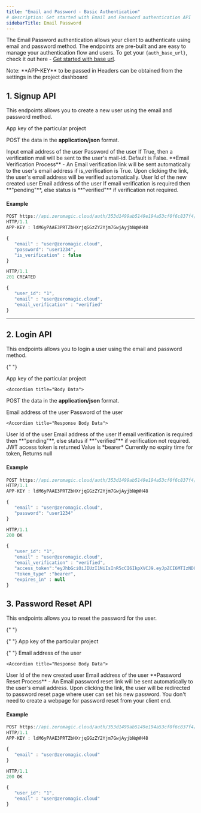 ```yaml
---
title: "Email and Password - Basic Authentication"
# description: Get started with Email and Password authentication API
sidebarTitle: Email Password
---
```


The Email Password authentication allows your client to authenticate using email and password method. The endpoints are pre-built and are easy to manage your authentication flow and users. To get your `{auth_base_url}`, check it out here - [Get started with base url](/authentication/api/generalinfo#get-started-with-base-url).

<Info>
  Note: **APP-KEY** to be passed in Headers can be obtained from the settings in
  the project dashboard
</Info>

## 1. Signup API

This endpoints allows you to create a new user using the email and password method.

<Accordion title="Endpoint" defaultOpen="true">
  <ParamField path="POST" type="{auth_base_url}/email-password-signup" />
</Accordion>

<Accordion title="Header">
  <ParamField query="APP-KEY" type="string" required>
    App key of the particular project
  </ParamField>
</Accordion>

  <Accordion title="Body Data" >

POST the data in the **application/json** format.

<ParamField body="email" type="string" required>
  Input email address of the user
</ParamField>

<ParamField body="password" type="string" required>
  Password of the user
</ParamField>

<ParamField body="is_verification" type="bool">
  If True, then a verification mail will be sent to the user's mail-id. Default
  is False.
</ParamField>

<Note>
**Email Verification Process** - An Email verification link will be sent automatically to the user's email address if is_verification is True. Upon clicking the link, the user's email address will be verified automatically.
</Note>
  
  </Accordion>

  <Accordion title="Response Body Data">
 <ResponseField name="user_id" type="string">
  User Id of the new created user 
</ResponseField>

<ResponseField name="email" type="string">
  Email address of the user
</ResponseField>

<ResponseField name="email_verification" type="string">
  If email verification is required then **"pending"**, else status is **"verified"** if verification not required.
</ResponseField>
 
  </Accordion>

#### Example

```jsx Request
POST https://api.zeromagic.cloud/auth/353d1499ab5149e194a53cf0f6c837f4/development/email-password-signup
HTTP/1.1
APP-KEY : ldM6yPAAE3PRTZbHXrjqGGzZY2Yjm7GwjAyjbNqWH48

{
   "email" : "user@zeromagic.cloud",
   "password": "user1234",
   "is_verification" : false
}
```

```jsx Response
HTTP/1.1
201 CREATED

{
   "user_id": "1",
   "email" : "user@zeromagic.cloud",
   "email_verification" : "verified"
}
```

---

## 2. Login API

This endpoints allows you to login a user using the email and password method.

{" "}
<Accordion title="Endpoint">
  <ParamField path="POST" type="{auth_base_url}/email-password-login" />
</Accordion>

  <Accordion title="Header">

<ParamField query="APP-KEY" type="string" required>
  App key of the particular project
</ParamField>
  </Accordion>

    <Accordion title="Body Data">

POST the data in the **application/json** format.

<ParamField body="email" type="string" required>
  Email address of the user
</ParamField>

<ParamField body="password" type="string" required>
  Password of the user
</ParamField>

  </Accordion>
 
    <Accordion title="Response Body Data">

<ResponseField name="user_id" type="string">
  User Id of the user
</ResponseField>

<ResponseField name="email" type="string">
  Email address of the user
</ResponseField>

<ResponseField name="email_verification" type="string">
  If email verification is required then **"pending"**, else status if
  **"verified"** if verification not required.
</ResponseField>

<ResponseField name="access_token" type="string">
  JWT access token is returned
</ResponseField>

<ResponseField name="token_type" type="string">
  Value is *bearer*
</ResponseField>

<ResponseField name="expires_in" type="string">
  Currently no expiry time for token, Returns null
</ResponseField>

  </Accordion>


#### Example

```jsx Request
POST https://api.zeromagic.cloud/auth/353d1499ab5149e194a53cf0f6c837f4/development/email-password-login
HTTP/1.1
APP-KEY : ldM6yPAAE3PRTZbHXrjqGGzZY2Yjm7GwjAyjbNqWH48

{
   "email" : "user@zeromagic.cloud",
   "password": "user1234"
}
```

```jsx Response
HTTP/1.1
200 OK

{
   "user_id": "1",
   "email" : "user@zeromagic.cloud",
   "email_verification" : "verified",
   "access_token":"eyJhbGciOiJIUzI1NiIsInR5cCI6IkpXVCJ9.eyJpZCI6MTIzNDU2Nzg5LCJuYW1lIjoiSm9zZXBoIn0.OpOSSw7e485LOP5PrzScxHb7SR6sAOMRckfFwi4rp7o",
   "token_type" :"bearer",
   "expires_in" : null
}
```

## 3. Password Reset API

This endpoints allows you to reset the password for the user.

{" "}
<Accordion title="Endpoint">
  <ParamField path="POST" type="{auth_base_url}/email-password-reset" />
</Accordion>

{" "}
<Accordion title="Header">
  <ParamField query="APP-KEY" type="string" required>
    App key of the particular project
  </ParamField>
</Accordion>

{" "}
<Accordion title="Body Data">
  <ParamField body="email" type="string" required>
    Email address of the user
  </ParamField>
</Accordion>

    <Accordion title="Response Body Data">

<ResponseField name="user_id" type="string">
  User Id of the new created user
</ResponseField>

<ResponseField name="email" type="string">
  Email address of the user
</ResponseField>

<Note>
  **Password Reset Process** - An Email password reset link will be sent
  automatically to the user's email address. Upon clicking the link, the user
  will be redirected to password reset page where user can set his new password.
  You don't need to create a webpage for password reset from your client end.
</Note>

  </Accordion>

#### Example

```jsx Request
POST https://api.zeromagic.cloud/auth/353d1499ab5149e194a53cf0f6c837f4/development/email-password-reset
HTTP/1.1
APP-KEY : ldM6yPAAE3PRTZbHXrjqGGzZY2Yjm7GwjAyjbNqWH48

{
   "email" : "user@zeromagic.cloud"
}
```

```jsx Response
HTTP/1.1
200 OK

{
   "user_id": "1",
   "email" : "user@zeromagic.cloud"
}
```
